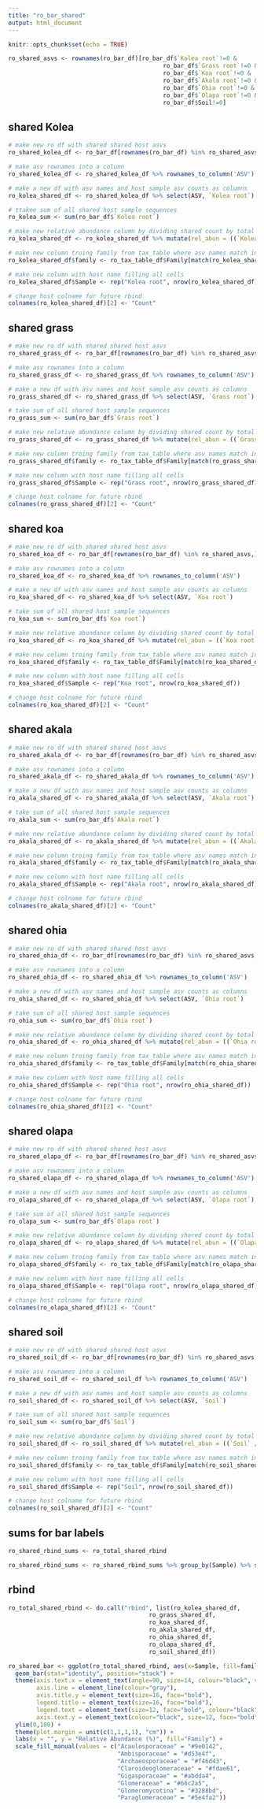 ```yaml
---
title: "ro_bar_shared"
output: html_document
---
```


```r
knitr::opts_chunk$set(echo = TRUE)
```

```r

ro_shared_asvs <- rownames(ro_bar_df)[ro_bar_df$`Kolea root`!=0 &
                                            ro_bar_df$`Grass root`!=0 &
                                            ro_bar_df$`Koa root`!=0 &
                                            ro_bar_df$`Akala root`!=0 &
                                            ro_bar_df$`Ohia root`!=0 &
                                            ro_bar_df$`Olapa root`!=0 &
                                            ro_bar_df$Soil!=0]

```



## shared Kolea

```r

# make new ro df with shared shared host asvs
ro_shared_kolea_df <- ro_bar_df[rownames(ro_bar_df) %in% ro_shared_asvs,]

# make asv rownames into a column
ro_shared_kolea_df <- ro_shared_kolea_df %>% rownames_to_column('ASV')

# make a new df with asv names and host sample asv counts as columns
ro_kolea_shared_df <- ro_shared_kolea_df %>% select(ASV, `Kolea root`)

# ttakee sum of all shared host sample sequences
ro_kolea_sum <- sum(ro_bar_df$`Kolea root`)

# make new relative abundance column by dividing shared count by total
ro_kolea_shared_df <- ro_kolea_shared_df %>% mutate(rel_abun = ((`Kolea root` / ro_kolea_sum) * 100))

# make new column troing family from tax_table where asv names match in both dfs
ro_kolea_shared_df$family <- ro_tax_table_df$Family[match(ro_kolea_shared_df$ASV, ro_tax_table_df$ASV)]

# make new column with host name filling all cells
ro_kolea_shared_df$Sample <- rep("Kolea root", nrow(ro_kolea_shared_df))

# change host colname for future rbind
colnames(ro_kolea_shared_df)[2] <- "Count"


```


## shared grass

```r

# make new ro df with shared shared host asvs
ro_shared_grass_df <- ro_bar_df[rownames(ro_bar_df) %in% ro_shared_asvs,]

# make asv rownames into a column
ro_shared_grass_df <- ro_shared_grass_df %>% rownames_to_column('ASV')

# make a new df with asv names and host sample asv counts as columns
ro_grass_shared_df <- ro_shared_grass_df %>% select(ASV, `Grass root`)

# take sum of all shared host sample sequences
ro_grass_sum <- sum(ro_bar_df$`Grass root`)

# make new relative abundance column by dividing shared count by total
ro_grass_shared_df <- ro_grass_shared_df %>% mutate(rel_abun = ((`Grass root` / ro_grass_sum) * 100))

# make new column troing family from tax_table where asv names match in both dfs
ro_grass_shared_df$family <- ro_tax_table_df$Family[match(ro_grass_shared_df$ASV, ro_tax_table_df$ASV)]

# make new column with host name filling all cells
ro_grass_shared_df$Sample <- rep("Grass root", nrow(ro_grass_shared_df))

# change host colname for future rbind
colnames(ro_grass_shared_df)[2] <- "Count"

```


## shared koa

```r


# make new ro df with shared shared host asvs
ro_shared_koa_df <- ro_bar_df[rownames(ro_bar_df) %in% ro_shared_asvs,]

# make asv rownames into a column
ro_shared_koa_df <- ro_shared_koa_df %>% rownames_to_column('ASV')

# make a new df with asv names and host sample asv counts as columns
ro_koa_shared_df <- ro_shared_koa_df %>% select(ASV, `Koa root`)

# take sum of all shared host sample sequences
ro_koa_sum <- sum(ro_bar_df$`Koa root`)

# make new relative abundance column by dividing shared count by total
ro_koa_shared_df <- ro_koa_shared_df %>% mutate(rel_abun = ((`Koa root` / ro_koa_sum) * 100))

# make new column troing family from tax_table where asv names match in both dfs
ro_koa_shared_df$family <- ro_tax_table_df$Family[match(ro_koa_shared_df$ASV, ro_tax_table_df$ASV)]

# make new column with host name filling all cells
ro_koa_shared_df$Sample <- rep("Koa root", nrow(ro_koa_shared_df))

# change host colname for future rbind
colnames(ro_koa_shared_df)[2] <- "Count"


```


## shared akala

```r

# make new ro df with shared shared host asvs
ro_shared_akala_df <- ro_bar_df[rownames(ro_bar_df) %in% ro_shared_asvs,]

# make asv rownames into a column
ro_shared_akala_df <- ro_shared_akala_df %>% rownames_to_column('ASV')

# make a new df with asv names and host sample asv counts as columns
ro_akala_shared_df <- ro_shared_akala_df %>% select(ASV, `Akala root`)

# take sum of all shared host sample sequences
ro_akala_sum <- sum(ro_bar_df$`Akala root`)

# make new relative abundance column by dividing shared count by total
ro_akala_shared_df <- ro_akala_shared_df %>% mutate(rel_abun = ((`Akala root` / ro_akala_sum) * 100))

# make new column troing family from tax_table where asv names match in both dfs
ro_akala_shared_df$family <- ro_tax_table_df$Family[match(ro_akala_shared_df$ASV, ro_tax_table_df$ASV)]

# make new column with host name filling all cells
ro_akala_shared_df$Sample <- rep("Akala root", nrow(ro_akala_shared_df))

# change host colname for future rbind
colnames(ro_akala_shared_df)[2] <- "Count"

```


## shared ohia

```r

# make new ro df with shared shared host asvs
ro_shared_ohia_df <- ro_bar_df[rownames(ro_bar_df) %in% ro_shared_asvs,]

# make asv rownames into a column
ro_shared_ohia_df <- ro_shared_ohia_df %>% rownames_to_column('ASV')

# make a new df with asv names and host sample asv counts as columns
ro_ohia_shared_df <- ro_shared_ohia_df %>% select(ASV, `Ohia root`)

# take sum of all shared host sample sequences
ro_ohia_sum <- sum(ro_bar_df$`Ohia root`)

# make new relative abundance column by dividing shared count by total
ro_ohia_shared_df <- ro_ohia_shared_df %>% mutate(rel_abun = ((`Ohia root` / ro_ohia_sum) * 100))

# make new column troing family from tax_table where asv names match in both dfs
ro_ohia_shared_df$family <- ro_tax_table_df$Family[match(ro_ohia_shared_df$ASV, ro_tax_table_df$ASV)]

# make new column with host name filling all cells
ro_ohia_shared_df$Sample <- rep("Ohia root", nrow(ro_ohia_shared_df))

# change host colname for future rbind
colnames(ro_ohia_shared_df)[2] <- "Count"

```


## shared olapa

```r

# make new ro df with shared shared host asvs
ro_shared_olapa_df <- ro_bar_df[rownames(ro_bar_df) %in% ro_shared_asvs,]

# make asv rownames into a column
ro_shared_olapa_df <- ro_shared_olapa_df %>% rownames_to_column('ASV')

# make a new df with asv names and host sample asv counts as columns
ro_olapa_shared_df <- ro_shared_olapa_df %>% select(ASV, `Olapa root`)

# take sum of all shared host sample sequences
ro_olapa_sum <- sum(ro_bar_df$`Olapa root`)

# make new relative abundance column by dividing shared count by total
ro_olapa_shared_df <- ro_olapa_shared_df %>% mutate(rel_abun = ((`Olapa root` / ro_olapa_sum) * 100))

# make new column troing family from tax_table where asv names match in both dfs
ro_olapa_shared_df$family <- ro_tax_table_df$Family[match(ro_olapa_shared_df$ASV, ro_tax_table_df$ASV)]

# make new column with host name filling all cells
ro_olapa_shared_df$Sample <- rep("Olapa root", nrow(ro_olapa_shared_df))

# change host colname for future rbind
colnames(ro_olapa_shared_df)[2] <- "Count"

```


## shared soil

```r

# make new ro df with shared shared host asvs
ro_shared_soil_df <- ro_bar_df[rownames(ro_bar_df) %in% ro_shared_asvs,]

# make asv rownames into a column
ro_shared_soil_df <- ro_shared_soil_df %>% rownames_to_column('ASV')

# make a new df with asv names and host sample asv counts as columns
ro_soil_shared_df <- ro_shared_soil_df %>% select(ASV, `Soil`)

# take sum of all shared host sample sequences
ro_soil_sum <- sum(ro_bar_df$`Soil`)

# make new relative abundance column by dividing shared count by total
ro_soil_shared_df <- ro_soil_shared_df %>% mutate(rel_abun = ((`Soil` / ro_soil_sum) * 100))

# make new column troing family from tax_table where asv names match in both dfs
ro_soil_shared_df$family <- ro_tax_table_df$Family[match(ro_soil_shared_df$ASV, ro_tax_table_df$ASV)]

# make new column with host name filling all cells
ro_soil_shared_df$Sample <- rep("Soil", nrow(ro_soil_shared_df))

# change host colname for future rbind
colnames(ro_soil_shared_df)[2] <- "Count"

```


## sums for bar labels

```r

ro_shared_rbind_sums <- ro_total_shared_rbind

ro_shared_rbind_sums <- ro_shared_rbind_sums %>% group_by(Sample) %>% summarise(count=length(unique(ASV)), abund=sum(rel_abun))

```


## rbind

```r

ro_total_shared_rbind <- do.call("rbind", list(ro_kolea_shared_df,
                                        ro_grass_shared_df,
                                        ro_koa_shared_df,
                                        ro_akala_shared_df,
                                        ro_ohia_shared_df,
                                        ro_olapa_shared_df,
                                        ro_soil_shared_df))

ro_shared_bar <- ggplot(ro_total_shared_rbind, aes(x=Sample, fill=family, y=rel_abun)) +
  geom_bar(stat="identity", position="stack") +
  theme(axis.text.x = element_text(angle=90, size=14, colour="black", vjust=0.5, hjust=1, face="bold"), panel.grid.major=element_blank(), panel.grid.minor=element_blank(), panel.background=element_blank(),
        axis.line = element_line(colour="gray"),
        axis.title.y = element_text(size=16, face="bold"),
        legend.title = element_text(size=16, face="bold"),
        legend.text = element_text(size=12, face="bold", colour="black"),
        axis.text.y = element_text(colour="black", size=12, face="bold")) +
  ylim(0,100) +
  theme(plot.margin = unit(c(1,1,1,1), "cm")) +
  labs(x = "", y = "Relative Abundance (%)", fill="Family") +
  scale_fill_manual(values = c("Acaulosporaceae" = "#9e0142",
                               "Ambisporaceae" = "#d53e4f",
                               "Archaeosporaceae" = "#f46d43",
                               "Claroideoglomeraceae" = "#fdae61",
                               "Gigasporaceae" = "#abdda4",
                               "Glomeraceae" = "#66c2a5",
                               "Glomeromycotina" = "#3288bd",
                               "Paraglomeraceae" = "#5e4fa2"))

```






